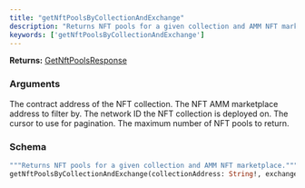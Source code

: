 ```yaml
---
title: "getNftPoolsByCollectionAndExchange"
description: "Returns NFT pools for a given collection and AMM NFT marketplace."
keywords: ['getNftPoolsByCollectionAndExchange']
---
```


**Returns:** [GetNftPoolsResponse](/api-reference/types/getnftpoolsresponse)

### Arguments

<ResponseField name="collectionAddress" type="String!" required>
  The contract address of the NFT collection.
</ResponseField>

<ResponseField name="exchangeAddress" type="String!" required>
  The NFT AMM marketplace address to filter by.
</ResponseField>

<ResponseField name="networkId" type="Int!" required>
  The network ID the NFT collection is deployed on.
</ResponseField>

<ResponseField name="cursor" type="String">
  The cursor to use for pagination.
</ResponseField>

<ResponseField name="limit" type="Int">
  The maximum number of NFT pools to return.
</ResponseField>

### Schema


```graphql 
"""Returns NFT pools for a given collection and AMM NFT marketplace."""
getNftPoolsByCollectionAndExchange(collectionAddress: String!, exchangeAddress: String!, networkId: Int!, cursor: String, limit: Int): GetNftPoolsResponse
```
